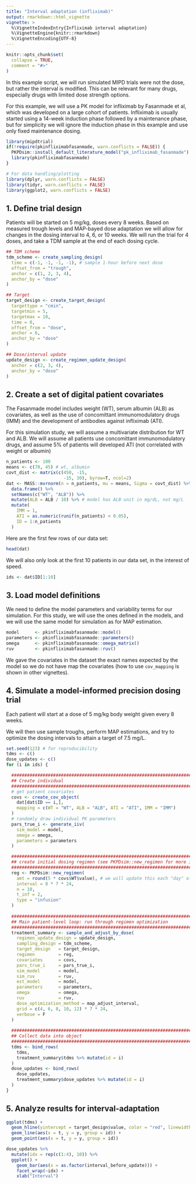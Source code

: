 ```yaml
---
title: "Interval adaptation (infliximab)"
output: rmarkdown::html_vignette
vignette: >
  %\VignetteIndexEntry{Infliximab interval adaptation}
  %\VignetteEngine{knitr::rmarkdown}
  %\VignetteEncoding{UTF-8}
---
```


```r
knitr::opts_chunk$set(
  collapse = TRUE,
  comment = "#>"
)
```

In this example script, we will run simulated MIPD trials were not the dose,
but rather the interval is modified. This can be relevant for many drugs, 
especially drugs with limited dose strength options.

For this example, we will use a PK model for infliximab by Fasanmade et al,
which was developed on a large cohort of patients. Infliximab is usually 
started using a 14-week induction phase followed by a maintenance phase, 
but for simplicity we will ignore the induction phase in this example and use 
only fixed maintenance dosing.

```r
library(mipdtrial)
if(!require(pkinfliximabfasanmade, warn.conflicts = FALSE)) {
  PKPDsim::install_default_literature_model("pk_infliximab_fasanmade")
  library(pkinfliximabfasanmade)
}

# For data handling/plotting
library(dplyr, warn.conflicts = FALSE)
library(tidyr, warn.conflicts = FALSE)
library(ggplot2, warn.conflicts = FALSE)
```

## 1. Define trial design

Patients will be started on 5 mg/kg, doses every 8 weeks. Based on measured
trough levels and MAP-bayed dose adaptation we will allow for changes in the 
dosing interval to 4, 6, or 10 weeks. We will run the trial for 4 doses, and
take a TDM sample at the end of each dosing cycle.

```r
## TDM scheme
tdm_scheme <- create_sampling_design(
  time = c(-1, -1, -1, -1), # sample 1-hour before next dose
  offset_from = "trough",
  anchor = c(1, 2, 3, 4),
  anchor_by = "dose"
)

## Target
target_design <- create_target_design(
  targettype = "cmin", 
  targetmin = 5, 
  targetmax = 10,
  time = 0,
  offset_from = "dose",
  anchor = 6,
  anchor_by = "dose"
)

## Dose/interval update
update_design <- create_regimen_update_design(
  anchor = c(2, 3, 4),
  anchor_by = "dose"
)
```

## 2. Create a set of digital patient covariates

The Fasanmade model includes weight (WT), serum albumin (ALB) as covariates, as well as the use of concomittant immunomodulatory drugs (IMM) and the development of 
antibodies against infliximab (ATI). 

For this simulation study, we will assume a multivariate distribution for WT
and ALB. We will assume all patients use concomittant immunomodulatory drugs, 
and assume 5% of patients will developed ATI (not correlated with weight or 
albumin)

```r
n_patients <- 100
means <- c(70, 45) # wt, albumin
covt_dist <- matrix(c(450, -15, 
                      -15, 30), byrow=T, ncol=2)
dat <- MASS::mvrnorm(n = n_patients, mu = means, Sigma = covt_dist) %>%
  data.frame() %>% 
  setNames(c("WT", "ALB")) %>%
  mutate(ALB = ALB / 10) %>% # model has ALB unit in mg/dL, not mg/L
  mutate(
    IMM = 1, 
    ATI = as.numeric(runif(n_patients) < 0.05),
    ID = 1:n_patients
  )
```

Here are the first few rows of our data set:

```r
head(dat)
```

We will also only look at the first 10 patients in our data set, in the 
interest of speed.

```r
ids <- dat$ID[1:10]
```

## 3. Load model definitions

We need to define the model parameters and variability terms for our simulation.
For this study, we will use the ones defined in the models, and we will use
the same model for simulation as for MAP estimation.

```r
model      <- pkinfliximabfasanmade::model()
parameters <- pkinfliximabfasanmade::parameters()
omega      <- pkinfliximabfasanmade::omega_matrix()
ruv        <- pkinfliximabfasanmade::ruv()
```

We gave the covariates in the dataset the exact names expected by the model
so we do not have map the covariates (how to use `cov_mapping` is shown in other 
vignettes).

## 4. Simulate a model-informed precision dosing trial

Each patient will start at a dose of 5 mg/kg body weight given every 8 weeks. 

We will then use sample troughs, perform MAP estimations, and try to optimize
the dosing intervals to attain a target of 7.5 mg/L.

```r
set.seed(123) # for reproducibility
tdms <- c()
dose_updates <- c()
for (i in ids) {

  #################################################################################
  ## Create individual
  #################################################################################
  # get patient covariates
  covs <- create_cov_object(
    dat[dat$ID == i,], 
    mapping = c(WT = "WT", ALB = "ALB", ATI = "ATI", IMM = "IMM")
  )
  # randomly draw individual PK parameters
  pars_true_i <- generate_iiv(
    sim_model = model,
    omega = omega,
    parameters = parameters
  )

  #################################################################################
  ## create initial dosing regimen (see PKPDsim::new_regimen for more info)
  #################################################################################
  reg <- PKPDsim::new_regimen(
    amt = round(5 * covs$WT$value), # we will update this each "day" of the trial.
    interval = 8 * 7 * 24,
    n = 10,
    t_inf = 2,
    type = "infusion"
  )
  
  #################################################################################
  ## Main patient-level loop: run through regimen optimization
  #################################################################################
  treatment_summary <- sample_and_adjust_by_dose(
    regimen_update_design = update_design,
    sampling_design = tdm_scheme,
    target_design   = target_design,
    regimen         = reg,
    covariates      = covs,
    pars_true_i     = pars_true_i,
    sim_model       = model,
    sim_ruv         = ruv,
    est_model       = model,
    parameters      = parameters,
    omega           = omega,
    ruv             = ruv,
    dose_optimization_method = map_adjust_interval,
    grid = c(4, 6, 8, 10, 12) * 7 * 24,
    verbose = F
  )
  
  #################################################################################
  ## Collect data into object
  #################################################################################
  tdms <- bind_rows(
    tdms,
    treatment_summary$tdms %>% mutate(id = i)
  )
  dose_updates <- bind_rows(
    dose_updates,
    treatment_summary$dose_updates %>% mutate(id = i)
  )
}
```

## 5. Analyze results for interval-adaptation

```r
ggplot(tdms) +
  geom_hline(yintercept = target_design$value, color = "red", linewidth = 1) +
  geom_line(aes(x = t, y = y, group = id)) +
  geom_point(aes(x = t, y = y, group = id))
```

```r
dose_updates %>%
  mutate(idx = rep(c(1:4), 10)) %>%
  ggplot() +
    geom_bar(aes(x = as.factor(interval_before_update))) +
    facet_wrap(~idx) +
    xlab("Interval")
```
